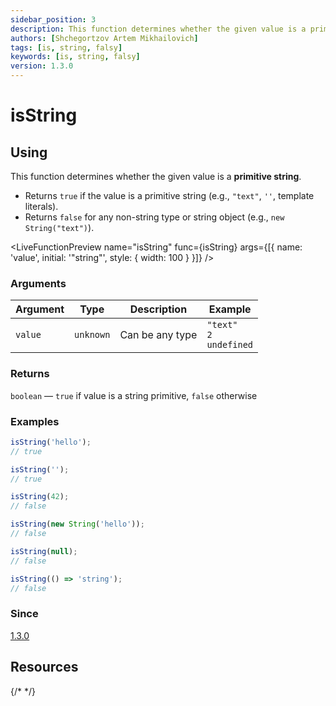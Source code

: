 ```yaml
---
sidebar_position: 3
description: This function determines whether the given value is a primitive string.
authors: [Shchegortzov Artem Mikhailovich]
tags: [is, string, falsy]
keywords: [is, string, falsy]
version: 1.3.0
---
```



# isString

## Using

This function determines whether the given value is a **primitive string**.

- Returns `true` if the value is a primitive string (e.g., `"text"`, `''`, template literals).
- Returns `false` for any non-string type or string object (e.g., `new String("text")`).

<LiveFunctionPreview
  name="isString"
  func={isString}
  args={[{ name: 'value', initial: '"string"', style: { width: 100 } }]}
/>

### Arguments

| Argument | Type      | Description     | Example                                |
| -------- | --------- | --------------- | -------------------------------------- |
| `value`  | `unknown` | Can be any type | `"text"` <br /> `2` <br /> `undefined` |

### Returns

`boolean` — `true` if value is a string primitive, `false` otherwise

### Examples

```js
isString('hello');
// true

isString('');
// true

isString(42);
// false

isString(new String('hello'));
// false

isString(null);
// false

isString(() => 'string');
// false
```

### Since

[1.3.0](https://github.com/or-temka/shegit/tree/dev-v1.3.0)

## Resources

<div style={{ display: 'flex', gap: 20 }}>
  <GitHubResourceButton link="https://github.com/or-temka/shegit/blob/dev-v1.3.0/src/functions/util/isString" />
  {/* <CodeSandboxResourceButton link="https://codesandbox.io/p/sandbox/rgbarraytoobj-rppnwn" /> */}
</div>
